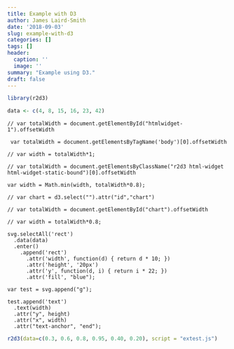 ```yaml
---
title: Example with D3
author: James Laird-Smith
date: '2018-09-03'
slug: example-with-d3
categories: []
tags: []
header:
  caption: ''
  image: ''
summary: "Example using D3."
draft: false
---
```


```r
library(r2d3)
```


```r
data <- c(4, 8, 15, 16, 23, 42)
```

```d3

// var totalWidth = document.getElementById("htmlwidget-1").offsetWidth

 var totalWidth = document.getElementsByTagName('body')[0].offsetWidth

// var width = totalWidth*1;

// var totalWidth = document.getElementsByClassName("r2d3 html-widget html-widget-static-bound")[0].offsetWidth

var width = Math.min(width, totalWidth*0.8);

// var chart = d3.select("").attr("id","chart")

// var totalWidth = document.getElementById("chart").offsetWidth

// var width = totalWidth*0.8;

svg.selectAll('rect')
  .data(data)
  .enter()
    .append('rect')
      .attr('width', function(d) { return d * 10; })
      .attr('height', '20px')
      .attr('y', function(d, i) { return i * 22; })
      .attr('fill', "blue");
      
var test = svg.append("g");

test.append('text')
  .text(width)
  .attr("y", height)
  .attr("x", width)
  .attr("text-anchor", "end");
```


```r
r2d3(data=c(0.3, 0.6, 0.8, 0.95, 0.40, 0.20), script = "extest.js")
```

